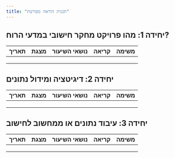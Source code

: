 ```yaml
---
title: "תכנית הוראה מפורטת"
---
```


## יחידה 1: מהו פרויקט מחקר חישובי במדעי הרוח?

| תאריך | מצגת | נושאי השיעור | קריאה | משימה |
|-------|------|--------------|-------|-------|
|       |      |              |       |       |
|       |      |              |       |       |
|       |      |              |       |       |

## יחידה 2: דיגיטציה ומידול נתונים

| תאריך | מצגת | נושאי השיעור | קריאה | משימה |
|-------|------|--------------|-------|-------|
|       |      |              |       |       |
|       |      |              |       |       |
|       |      |              |       |       |

## יחידה 3: עיבוד נתונים או ממחשוב לחישוב

| תאריך | מצגת | נושאי השיעור | קריאה | משימה |
|-------|------|--------------|-------|-------|
|       |      |              |       |       |
|       |      |              |       |       |
|       |      |              |       |       |
